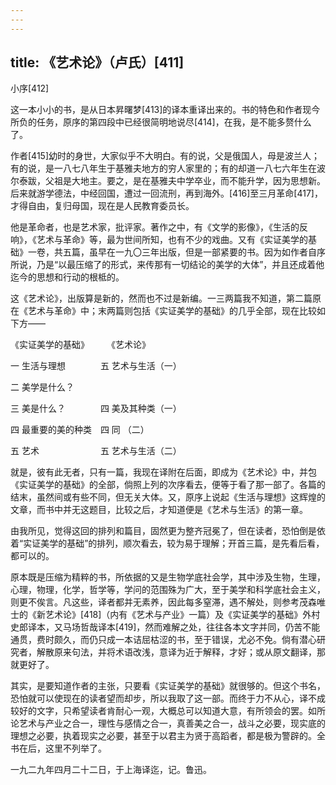 ```yaml
---
---
---
```

title: 《艺术论》（卢氏）[411]
---




小序[412]


这一本小小的书，是从日本昇曙梦[413]的译本重译出来的。书的特色和作者现今所负的任务，原序的第四段中已经很简明地说尽[414]，在我，是不能多赘什么了。

作者[415]幼时的身世，大家似乎不大明白。有的说，父是俄国人，母是波兰人；有的说，是一八七八年生于基雅夫地方的穷人家里的；有的却道一八七六年生在波尔泰跋，父祖是大地主。要之，是在基雅夫中学卒业，而不能升学，因为思想新。后来就游学德法，中经回国，遭过一回流刑，再到海外。[416]至三月革命[417]，才得自由，复归母国，现在是人民教育委员长。

他是革命者，也是艺术家，批评家。著作之中，有《文学的影像》，《生活的反响》，《艺术与革命》等，最为世间所知，也有不少的戏曲。又有《实证美学的基础》一卷，共五篇，虽早在一九〇三年出版，但是一部紧要的书。因为如作者自序所说，乃是“以最压缩了的形式，来传那有一切结论的美学的大体”，并且还成着他迄今的思想和行动的根柢的。

这《艺术论》，出版算是新的，然而也不过是新编。一三两篇我不知道，第二篇原在《艺术与革命》中；末两篇则包括《实证美学的基础》的几乎全部，现在比较如下方——

《实证美学的基础》　　　《艺术论》

一 生活与理想　　　　五 艺术与生活（一）

二 美学是什么？

三 美是什么？　　　　四 美及其种类（一）

四 最重要的美的种类　四 同 （二）

五 艺术　　　　　　　五 艺术与生活（二）

就是，彼有此无者，只有一篇，我现在译附在后面，即成为《艺术论》中，并包《实证美学的基础》的全部，倘照上列的次序看去，便等于看了那一部了。各篇的结末，虽然间或有些不同，但无关大体。又，原序上说起《生活与理想》这辉煌的文章，而书中并无这题目，比较之后，才知道便是《艺术与生活》的第一章。

由我所见，觉得这回的排列和篇目，固然更为整齐冠冕了，但在读者，恐怕倒是依着“实证美学的基础”的排列，顺次看去，较为易于理解；开首三篇，是先看后看，都可以的。

原本既是压缩为精粹的书，所依据的又是生物学底社会学，其中涉及生物，生理，心理，物理，化学，哲学等，学问的范围殊为广大，至于美学和科学底社会主义，则更不俟言。凡这些，译者都并无素养，因此每多窒滞，遇不解处，则参考茂森唯士的《新艺术论》[418]（内有《艺术与产业》一篇）及《实证美学的基础》外村史郎译本，又马场哲哉译本[419]，然而难解之处，往往各本文字并同，仍苦不能通贯，费时颇久，而仍只成一本诘屈枯涩的书，至于错误，尤必不免。倘有潜心研究者，解散原来句法，并将术语改浅，意译为近于解释，才好；或从原文翻译，那就更好了。

其实，是要知道作者的主张，只要看《实证美学的基础》就很够的。但这个书名，恐怕就可以使现在的读者望而却步，所以我取了这一部。而终于力不从心，译不成较好的文字，只希望读者肯耐心一观，大概总可以知道大意，有所领会的罢。如所论艺术与产业之合一，理性与感情之合一，真善美之合一，战斗之必要，现实底的理想之必要，执着现实之必要，甚至于以君主为贤于高蹈者，都是极为警辟的。全书在后，这里不列举了。

一九二九年四月二十二日，于上海译迄，记。鲁迅。